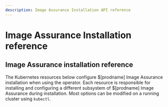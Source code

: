 ```yaml
---
description: Image Assurance Installation API reference
---
```


# Image Assurance Installation reference


## Image Assurance installation reference

The Kubernetes resources below configure $[prodname] Image Assurance installation when using the operator. Each resource is responsible for installing and configuring a different subsystem of $[prodname] Image Assurance during installation. Most options can be modified on a running cluster using `kubectl`.

<IAAPI />